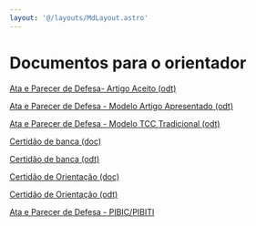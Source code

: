 ```yaml
---
layout: '@/layouts/MdLayout.astro'
---
```






Documentos para o orientador
============================








[Ata e Parecer de Defesa- Artigo Aceito (odt)](documentos-para-o-orientador/ata_e_parecer_de_defesa-modelo_artigo_aceito.odt/view)


[Ata e Parecer de Defesa - Modelo Artigo Apresentado (odt)](documentos-para-o-orientador/ata_e_parecer_de_defesa-modelo_artigo_apresentado.odt/view)


[Ata e Parecer de Defesa - Modelo TCC Tradicional (odt)](documentos-para-o-orientador/ata_e_parecer_de_defesa-modelo_tcc_tradicional.odt/view)


[Certidão de banca (doc)](documentos-para-o-orientador/certidao-de-banca-de-tcc-doc.docx/view)


[Certidão de banca (odt)](documentos-para-o-orientador/certidao-de-banca-de-tcc-odt.odt/view)


[Certidão de Orientação (doc)](documentos-para-o-orientador/certidao-orientacaotcc-doc.docx/view)


[Certidão de Orientação (odt)](documentos-para-o-orientador/certidao-orientacaotcc-odt.odt/view)


[Ata e Parecer de Defesa - PIBIC/PIBITI](documentos-para-o-orientador/modelo-ata_e_parecer_de_defesa-pibic-new.odt/view)









